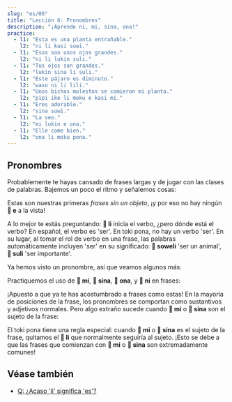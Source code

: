 ```yaml
---
slug: "es/06"
title: "Lección 6: Pronombres"
description: "¡Aprende ni, mi, sina, ona!"
practice:
  - l1: "Esta es una planta entrañable."
    l2: "ni li kasi suwi."
  - l1: "Esos son unos ojos grandes."
    l2: "ni li lukin suli."
  - l1: "Tus ojos son grandes."
    l2: "lukin sina li suli."
  - l1: "Este pájaro es diminuto."
    l2: "waso ni li lili."
  - l1: "Unos bichos molestos se comieron mi planta."
    l2: "pipi ike li moku e kasi mi."
  - l1: "Eres adorable."
    l2: "sina suwi."
  - l1: "La veo."
    l2: "mi lukin e ona."
  - l1: "Elle come bien."
    l2: "ona li moku pona."
---
```



## Pronombres

Probablemente te hayas cansado de frases largas y de jugar con las clases de palabras. Bajemos un poco el ritmo y señalemos cosas:

<List>
  <Word sl="ni" m="esto/esta/este, eso/esa/ese, aquello/aquella/aquel" />
  <Sentence sl="ni li soweli." m="Esto es un animal." />
  <Sentence sl="ni li kasi." m="Esto es una planta." />
  <Sentence sl="ni li moku suwi." m="Esto es comida dulce." />
  <Sentence sl="ni li suli." m="Esto es importante." />
  <Sentence sl="ni li pona wawa." m="Esto es increíblemente bueno." />
</List>

Estas son nuestras primeras _frases sin un objeto_, ¡y por eso no hay ningún **󱤉 e** a la vista!

A lo mejor te estás preguntando: **󱤧 li** inicia el verbo, ¿pero dónde está el verbo? En español, el verbo es 'ser'. En toki pona, no hay un verbo 'ser'. En su lugar, al tomar el rol de verbo en una frase, las palabras automáticamente incluyen 'ser' en su significado: **󱥢 soweli** 'ser un animal', **󱥣 suli** 'ser importante'.

Ya hemos visto un pronombre, así que veamos algunos más:

<List>
  <Word sl="mi" m="yo, nosotr(os/as/es); mi, nuestr(o/a/e)" />
  <Word sl="sina" m="tú, usted, vosotr(os/as/es), ustedes; tu, vuestr(o/a/e), su" />
  <Word sl="ona" m="ella, él, elle, ell(os/as/es); su" />
</List>

Practiquemos el uso de **󱤴 mi**, **󱥞 sina**, **󱥆 ona**, y **󱥁 ni** en frases:

<List>
  <Sentence sl="kasi ni li suli." m="Esta planta es grande." />
  <Sentence sl="sona sina li wawa." m="Tu conocimiento es impresionante." />
  <Sentence sl="pipi ni li pipi mi." m="Este bicho es mi bicho." />
  <Sentence sl="waso sina li lukin e mi." m="Tu pájaro me ve." />
  <Sentence sl="waso li moku e pipi ni." m="El pájaro come estos insectos." />
  <Sentence sl="soweli mi li moku e kasi ona." m="Mi animal come su planta." />
</List>

¡Apuesto a que ya te has acostumbrado a frases como estas! En la mayoría de posiciones de la frase, los pronombres se comportan como sustantivos y adjetivos normales. Pero algo extraño sucede cuando **󱤴 mi** o **󱥞 sina** son el sujeto de la frase:

<List>
  <Sentence sl="mi wawa." m="Soy fuerte." />
  <Sentence sl="sina lukin e moku." m="Ves comida." />
  <Sentence sl="mi sona e kasi suli." m="Conozco la planta grande." />
  <Sentence sl="sina sona e suli kasi." m="Sabes el tamaño de la planta." />
</List>

El toki pona tiene una regla especial: cuando **󱤴 mi** o **󱥞 sina** es el sujeto de la frase, quitamos el **󱤧 li** que normalmente seguiría al sujeto. ¡Esto se debe a que las frases que comienzan con **󱤴 mi** o **󱥞 sina** son extremadamente comunes!

<Practice exercises={frontmatter.practice} />

## Véase también
* [Q: ¿Acaso 'li' significa 'es'?](/es/li-and-is/)
